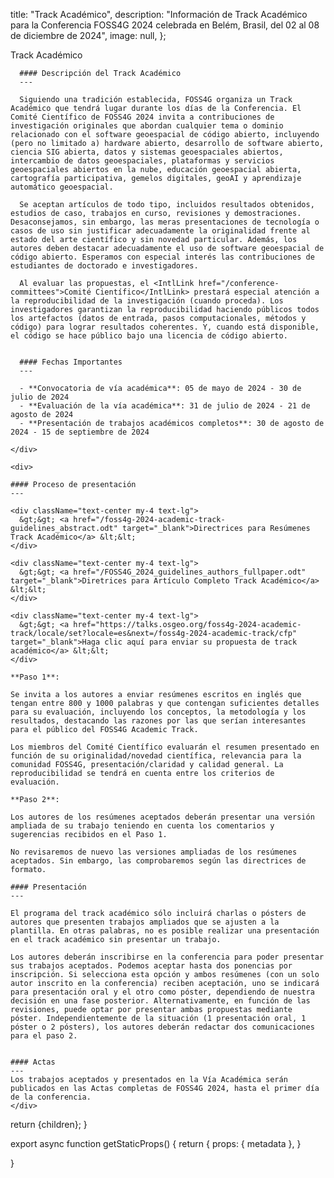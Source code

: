
  title: "Track Académico",
  description:
    "Información de Track Académico para la Conferencia FOSS4G 2024 celebrada en Belém, Brasil, del 02 al 08 de diciembre de 2024",
  image: null,
};

<Heading bubble>Track Académico</Heading>

<div className="grid space-y-4 mt-4">
  <div className="grid md:grid-cols-2 gap-4">  
    <div className="">

      #### Descripción del Track Académico
      ---

      Siguiendo una tradición establecida, FOSS4G organiza un Track Académico que tendrá lugar durante los días de la Conferencia. El Comité Científico de FOSS4G 2024 invita a contribuciones de investigación originales que abordan cualquier tema o dominio relacionado con el software geoespacial de código abierto, incluyendo (pero no limitado a) hardware abierto, desarrollo de software abierto, ciencia SIG abierta, datos y sistemas geoespaciales abiertos, intercambio de datos geoespaciales, plataformas y servicios geoespaciales abiertos en la nube, educación geoespacial abierta, cartografía participativa, gemelos digitales, geoAI y aprendizaje automático geoespacial. 

      Se aceptan artículos de todo tipo, incluidos resultados obtenidos, estudios de caso, trabajos en curso, revisiones y demostraciones. Desaconsejamos, sin embargo, las meras presentaciones de tecnología o casos de uso sin justificar adecuadamente la originalidad frente al estado del arte científico y sin novedad particular. Además, los autores deben destacar adecuadamente el uso de software geoespacial de código abierto. Esperamos con especial interés las contribuciones de estudiantes de doctorado e investigadores. 

      Al evaluar las propuestas, el <IntlLink href="/conference-committees">Comité Científico</IntlLink> prestará especial atención a la reproducibilidad de la investigación (cuando proceda). Los investigadores garantizan la reproducibilidad haciendo públicos todos los artefactos (datos de entrada, pasos computacionales, métodos y código) para lograr resultados coherentes. Y, cuando está disponible, el código se hace público bajo una licencia de código abierto.


      #### Fechas Importantes
      ---

      - **Convocatoria de vía académica**: 05 de mayo de 2024 - 30 de julio de 2024
      - **Evaluación de la vía académica**: 31 de julio de 2024 - 21 de agosto de 2024
      - **Presentación de trabajos académicos completos**: 30 de agosto de 2024 - 15 de septiembre de 2024
      
    </div>

    <div>

    #### Proceso de presentación
    ---

    <div className="text-center my-4 text-lg">
      &gt;&gt; <a href="/foss4g-2024-academic-track-guidelines_abstract.odt" target="_blank">Directrices para Resúmenes Track Académico</a> &lt;&lt;
    </div>

    <div className="text-center my-4 text-lg">
      &gt;&gt; <a href="/FOSS4G_2024_guidelines_authors_fullpaper.odt" target="_blank">Diretrices para Artículo Completo Track Académico</a> &lt;&lt;
    </div>

    <div className="text-center my-4 text-lg">
      &gt;&gt; <a href="https://talks.osgeo.org/foss4g-2024-academic-track/locale/set?locale=es&next=/foss4g-2024-academic-track/cfp" target="_blank">Haga clic aquí para enviar su propuesta de track académico</a> &lt;&lt;
    </div>

    **Paso 1**:
    
    Se invita a los autores a enviar resúmenes escritos en inglés que tengan entre 800 y 1000 palabras y que contengan suficientes detalles para su evaluación, incluyendo los conceptos, la metodología y los resultados, destacando las razones por las que serían interesantes para el público del FOSS4G Academic Track.

    Los miembros del Comité Científico evaluarán el resumen presentado en función de su originalidad/novedad científica, relevancia para la comunidad FOSS4G, presentación/claridad y calidad general. La reproducibilidad se tendrá en cuenta entre los criterios de evaluación. 

    **Paso 2**:

    Los autores de los resúmenes aceptados deberán presentar una versión ampliada de su trabajo teniendo en cuenta los comentarios y sugerencias recibidos en el Paso 1.  

    No revisaremos de nuevo las versiones ampliadas de los resúmenes aceptados. Sin embargo, las comprobaremos según las directrices de formato.

    #### Presentación
    ---

    El programa del track académico sólo incluirá charlas o pósters de autores que presenten trabajos ampliados que se ajusten a la plantilla. En otras palabras, no es posible realizar una presentación en el track académico sin presentar un trabajo.

    Los autores deberán inscribirse en la conferencia para poder presentar sus trabajos aceptados. Podemos aceptar hasta dos ponencias por inscripción. Si selecciona esta opción y ambos resúmenes (con un solo autor inscrito en la conferencia) reciben aceptación, uno se indicará para presentación oral y el otro como póster, dependiendo de nuestra decisión en una fase posterior. Alternativamente, en función de las revisiones, puede optar por presentar ambas propuestas mediante póster. Independientemente de la situación (1 presentación oral, 1 póster o 2 pósters), los autores deberán redactar dos comunicaciones para el paso 2.


    #### Actas 
    ---
    Los trabajos aceptados y presentados en la Vía Académica serán publicados en las Actas completas de FOSS4G 2024, hasta el primer día de la conferencia.
    </div>

  </div>
</div>

  return <MdxLayout metadata={metadata}>{children}</MdxLayout>;
}

export async function getStaticProps() {
  return {
    props: {
      metadata
    },
  }

}
